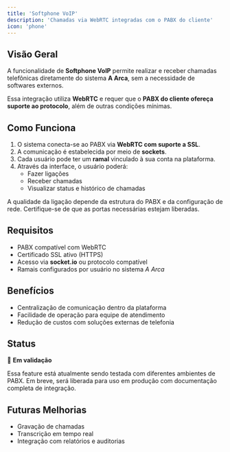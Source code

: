 ```yaml
---
title: 'Softphone VoIP'
description: 'Chamadas via WebRTC integradas com o PABX do cliente'
icon: 'phone'
---
```


## Visão Geral

A funcionalidade de **Softphone VoIP** permite realizar e receber chamadas telefônicas diretamente do sistema **A Arca**, sem a necessidade de softwares externos.

Essa integração utiliza **WebRTC** e requer que o **PABX do cliente ofereça suporte ao protocolo**, além de outras condições mínimas.

## Como Funciona

1. O sistema conecta-se ao PABX via **WebRTC com suporte a SSL**.
2. A comunicação é estabelecida por meio de **sockets**.
3. Cada usuário pode ter um **ramal** vinculado à sua conta na plataforma.
4. Através da interface, o usuário poderá:
   - Fazer ligações
   - Receber chamadas
   - Visualizar status e histórico de chamadas

<Tip>
A qualidade da ligação depende da estrutura do PABX e da configuração de rede. Certifique-se de que as portas necessárias estejam liberadas.
</Tip>

## Requisitos

- PABX compatível com WebRTC
- Certificado SSL ativo (HTTPS)
- Acesso via **socket.io** ou protocolo compatível
- Ramais configurados por usuário no sistema *A Arca*

## Benefícios

- Centralização de comunicação dentro da plataforma
- Facilidade de operação para equipe de atendimento
- Redução de custos com soluções externas de telefonia

## Status

🔄 **Em validação**

Essa feature está atualmente sendo testada com diferentes ambientes de PABX. Em breve, será liberada para uso em produção com documentação completa de integração.

## Futuras Melhorias

- Gravação de chamadas
- Transcrição em tempo real
- Integração com relatórios e auditorias

